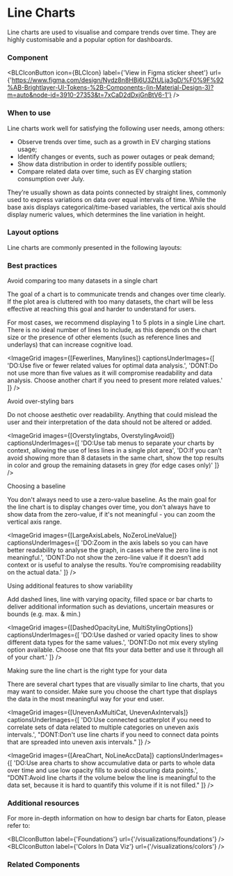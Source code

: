 
# Line Charts

Line charts are used to visualise and compare trends over time. They are highly customisable and a popular option for dashboards.

### Component

<ImageGrid
    images={[LinechartComponentImage]}
    regularWidth
/>

<BLCIconButton
    icon={BLCIcon}
    label={'View in Figma sticker sheet'}
    url={'https://www.figma.com/design/Nydz8n8HBj6U3ZtULja3gD/%F0%9F%92%AB-Brightlayer-UI-Tokens-%2B-Components-(in-Material-Design-3)?m=auto&node-id=3910-27353&t=7xCaD2dDxjGnBtV6-1'}
/>

### When to use

Line charts work well for satisfying the following user needs, among others:

- Observe trends over time, such as a growth in EV charging stations usage;
- Identify changes or events, such as power outages or peak demand;
- Show data distribution in order to identify possible outliers;
- Compare related data over time, such as EV charging station consumption over July.

They’re usually shown as data points connected by straight lines, commonly used to express variations on data over equal intervals of time. While the base axis displays categorical/time-based variables, the vertical axis should display numeric values, which determines the line variation in height.

### Layout options

Line charts are commonly presented in the following layouts:

<div 
    style={{
        display: 'flex',
        flexWrap: 'wrap',
        maxWidth: '43rem',
        gap: '40px',
        marginTop: '2rem'
    }}
>
  <VariantIllustration
    iconImage={HorizontalLine}
    label='Horizontal'
    description='Standard option to see trends and compare data over time.'
  />
  <VariantIllustration
    iconImage={MultipleLine}
    label='Multiple'
    description='Multiple lines allow for comparing different data distributions.'
  />
  <VariantIllustration
    iconImage={Sparkline}
    label='Sparkline'
    description='Small line chart usually  within a table, useful for information at a glance'
  />
  <VariantIllustration
    iconImage={RidgelinePlot}
    label='Ridgeline Plot'
    description='Overlapping line/area charts displayed at different depths, used to visualise the distribution of groups of data.'
  />
  <VariantIllustration
    iconImage={Deviation}
    label='Deviation'
    description='Display uncertainty in the data with the help of shaded area.'
  />
  <VariantIllustration
    iconImage={CombinationChart}
    label='Combination'
    description='Combining two or more chart types, to show the relationship of data over a shared time frame.'
  />
</div>


### Best practices

<p style={{fontSize: '20px',fontWeight: 'bold',}}>Avoid comparing too many datasets in a single chart</p>

The goal of a chart is to communicate trends and changes over time clearly. If the plot area is cluttered with too many datasets, the chart will be less effective at reaching this goal and harder to understand for users.

For most cases, we recommend displaying 1 to 5 plots in a single Line chart. There is no ideal number of lines to include, as this depends on the chart size or the presence of other elements (such as reference lines and underlays) that can increase cognitive load.

<ImageGrid
    images={[Fewerlines, Manylines]}
    captionsUnderImages={[
        'DO:Use five or fewer related values for optimal data analysis.',
        'DONT:Do not use more than five values as it will compromise readability and data analysis. Choose another chart if you need to present more related values.'
    ]}
/>

<p style={{fontSize: '20px',fontWeight: 'bold',}}>Avoid over-styling bars</p>

Do not choose aesthetic over readability. Anything that could mislead the user and their interpretation of the data should not be altered or added.

 


<ImageGrid
    images={[Overstylingtabs, OverstylingAvoid]}
    captionsUnderImages={[
        'DO:Use tab menus to separate your charts by context, allowing the use of less lines in a single plot area',
        'DO:If you can’t avoid showing more than 8 datasets in the same chart, show the top results in color and group the remaining datasets in grey  (for edge cases only)'
    ]}
/>

<p style={{fontSize: '20px',fontWeight: 'bold',}}>Choosing a baseline</p>

You don't always need to use a zero-value baseline. As the main goal for the line chart is to display changes over time, you don't always have to show data from the zero-value, if it's not meaningful - you can zoom the vertical axis range.

<ImageGrid
    images={[LargeAxisLabels, NoZeroLineValue]}
    captionsUnderImages={[
        'DO:Zoom in the axis labels so you can have better readability to analyse the graph, in cases where the zero line is not meaningful.',
        'DONT:Do not show the zero-line value if it doesn’t add context or is useful to analyse the results. You’re compromising readability on the actual data.'
    ]}
/>

<p style={{fontSize: '20px',fontWeight: 'bold',}}>Using additional features to show variability</p>

Add dashed lines, line with varying opacity, filled space or bar charts to deliver additional information such as deviations, uncertain measures or bounds (e.g. max. & min.)

<ImageGrid
    images={[DashedOpacityLine, MultiStylingOptions]}
    captionsUnderImages={[
        'DO:Use dashed or varied opacity lines to show different data types for the same values.',
        'DONT:Do not mix every styling option available. Choose one that fits your data better and use it through all of your chart.'
    ]}
/>

<p style={{fontSize: '20px',fontWeight: 'bold',}}>Making sure the line chart is the right type for your data</p>

There are several chart types that are visually similar to line charts, that you may want to consider. Make sure you choose the chart type that displays the data in the most meaningful way for your end user.

<ImageGrid
    images={[UnevenAxMultiCat, UnevenAxIntervals]}
    captionsUnderImages={[
        'DO:Use connected scatterplot if you need to correlate sets of data related to multiple categories on uneven axis intervals.',
        "DONT:Don't use line charts if you need to connect data points that are spreaded into uneven axis intervals."
    ]}
/>

<ImageGrid
    images={[AreaChart, NoLineAccData]}
    captionsUnderImages={[
        'DO:Use area charts to show accumulative data or parts to whole data over time and use low opacity fills to avoid obscuring data points.',
        "DONT:Avoid line charts if the volume below the line is meaningful to the data set, because it is hard to quantify this volume if it is not filled."
    ]}
/>

### Additional resources

For more in-depth information on how to design bar charts for Eaton, please refer to:

<BLCIconButton
    label={'Foundations'}
    url={'/visualizations/foundations'}
/>
<BLCIconButton
    label={'Colors In Data Viz'}
    url={'/visualizations/colors'}
/>

### Related Components

<div style={{display: 'flex', gap: '3.5rem'}}>
    <VariantIllustration
        iconImage={RelatedBar}
        label='Bar Chart'
        description='Compare values within a data category'
        url='/visualizations/barcharts'
    />
    <VariantIllustration
        iconImage={RelatedPie}
        label='Pie Chart'
        description='Compare relationships between parts of a whole'
        url='/visualizations/piecharts'
    />
</div>